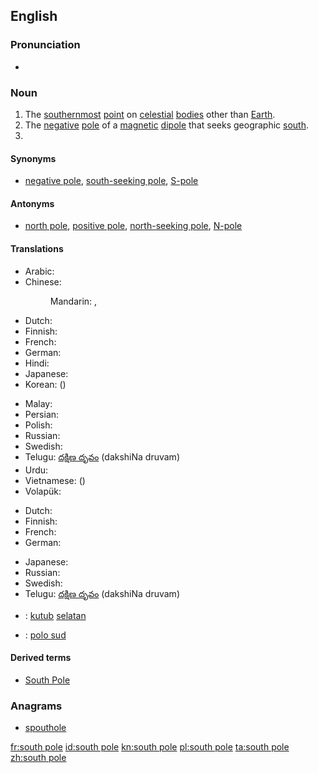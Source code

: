 {{also|South Pole}}
==English==

===Pronunciation===
* {{audio|en-us-south_pole.ogg|Audio (US)}}

===Noun===
{{en-noun|head=[[south]] [[pole]]}}

# The [[southernmost]] [[point]] on [[celestial]] [[body|bodies]] other than [[Earth]].
# The [[negative]] [[pole]] of a [[magnetic]] [[dipole]] that seeks geographic [[south]].
# {{alternative form of|South Pole}}

====Synonyms====
* {{sense|negative magnetic pole}} [[negative pole]], [[south-seeking pole]], [[S-pole]]

====Antonyms====
* {{sense|negative magnetic pole}} [[north pole]], [[positive pole]], [[north-seeking pole]], [[N-pole]]

====Translations====
{{trans-top|the southernmost point on a celestial body}}
* Arabic: {{t|ar|القطب الجنوبي|m|tr=al-quṭb al-janūbiyy|sc=Arab}}
* Chinese:
*: Mandarin: {{t|zh|南極|sc=Hani}}, {{t|zh|南极|tr=nánjí|sc=Hani}}
* Dutch: {{t+|nl|zuidpool|m}}
* Finnish: {{t+|fi|etelänapa}}
* French: {{t+|fr|pôle Sud|m}}
* German: {{t-|de|Südpol|m}}
* Hindi: {{t|hi|दक्षिणी ध्रुव|tr=dakṣiṇī dhruv|sc=Deva}}
* Japanese: {{t|ja|南極|tr=なんきょく, nankyoku|sc=Jpan}}
* Korean: {{t|ko|남극|tr=namgeuk|sc=Kore}} ({{t|ko|南極|sc=Kore}})
{{trans-mid}}
* Malay: {{t|ms|kutub selatan|xs=Malay}}
* Persian: {{t|fa|قطب جنوب|tr=qotb-e jonub|xs=Persian}}
* Polish: {{t|pl|biegun południowy|m}}
* Russian: {{t|ru|южный полюс|m|tr=júžnyj póljus|sc=Cyrl}}
* Swedish: {{t+|sv|sydpol|c}}
* Telugu: [[దక్షిణ దృవం]] (dakshiNa druvam)
* Urdu: {{t|ur|قطب جنوبی|m|tr=qutab janūbī|sc=ur-Arab}}
* Vietnamese: {{t|vi|nam cực}} ({{t|vi|南極}})
* Volapük: {{t|vo|sulüdapov}}
{{trans-bottom}}

{{trans-top|negative magnetic pole}}
* Dutch: {{t+|nl|zuidpool|m}}
* Finnish: {{t+|fi|etelänapa}}
* French: {{t|fr|pôle sud|m}}
* German: {{t-|de|Südpol|m}}
{{trans-mid}}
* Japanese: {{t|ja|Ｓ極|tr=esu-kyoku|sc=Jpan}}
* Russian: {{t|ru|южный полюс|m|tr=júžnyj póljus|sc=Cyrl}}
* Swedish: {{t|sv|sydpol|c}}
* Telugu: [[దక్షిణ దృవం]] (dakshiNa druvam)
{{trans-bottom}}

{{checktrans}}
<!--don't give the translation for South Pole!-->
* {{ttbc|id}}: [[kutub]] [[selatan]]
* {{ttbc|ia}}: [[polo sud]]

====Derived terms====
* [[South Pole]]

===Anagrams===
* [[spouthole#English|spouthole]]

[[fr:south pole]]
[[id:south pole]]
[[kn:south pole]]
[[pl:south pole]]
[[ta:south pole]]
[[zh:south pole]]